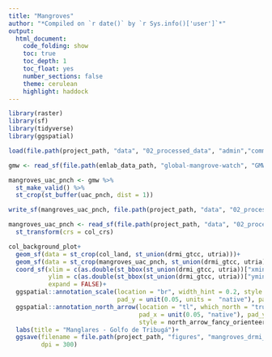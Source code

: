 ```yaml
---
title: "Mangroves"
author: "*Compiled on `r date()` by `r Sys.info()['user']`*"
output: 
  html_document:
    code_folding: show
    toc: true
    toc_depth: 1
    toc_float: yes
    number_sections: false
    theme: cerulean
    highlight: haddock
---
```


```r
library(raster)
library(sf)
library(tidyverse)
library(ggspatial)

```

```r
load(file.path(project_path, "data", "02_processed_data", "admin","common_spatial_inputs.RData"))
```

```r
gmw <- read_sf(file.path(emlab_data_path, "global-mangrove-watch", "GMW_2016_v2.shp"))

mangroves_uac_pnch <- gmw %>% 
  st_make_valid() %>% 
  st_crop(st_buffer(uac_pnch, dist = 1))

write_sf(mangroves_uac_pnch, file.path(project_path, "data", "02_processed_data", "mangroves_uac_pnch.gpkg"))
```

```r
mangroves_uac_pnch <- read_sf(file.path(project_path, "data", "02_processed_data", "mangroves_uac_pnch.gpkg")) %>% 
  st_transform(crs = col_crs)

col_background_plot+
  geom_sf(data = st_crop(col_land, st_union(drmi_gtcc, utria)))+
  geom_sf(data = st_crop(mangroves_uac_pnch, st_union(drmi_gtcc, utria)), col = "transparent", fill = "darkgreen")+
  coord_sf(xlim = c(as.double(st_bbox(st_union(drmi_gtcc, utria))["xmin"]), as.double(st_bbox(st_union(drmi_gtcc, utria))["xmax"])+.1), 
           ylim = c(as.double(st_bbox(st_union(drmi_gtcc, utria))["ymin"]), as.double(st_bbox(st_union(drmi_gtcc, utria))["ymax"])), 
           expand = FALSE)+
  ggspatial::annotation_scale(location = "br", width_hint = 0.2, style = "ticks", 
                              pad_y = unit(0.05, units =  "native"), pad_x = unit(0.05, units =  "native") )+
  ggspatial::annotation_north_arrow(location = "tl", which_north = "true", height = unit(0.1, "native"), width = unit(0.1, "native"),
                                    pad_x = unit(0.05, "native"), pad_y = unit(0.05, "native"),
                                    style = north_arrow_fancy_orienteering)+
  labs(title = "Manglares - Golfo de Tribugá")+
  ggsave(filename = file.path(project_path, "figures", "mangroves_drmi_gtcc.png"), 
         dpi = 300)
```

